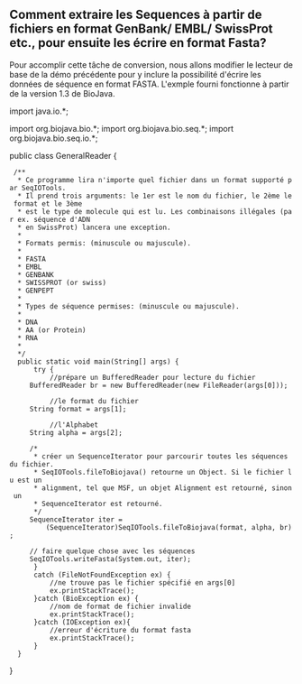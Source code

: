 == Comment extraire les Sequences à partir de fichiers en format GenBank/ EMBL/ SwissProt etc., pour ensuite les écrire en format Fasta? ==

Pour accomplir cette tâche de conversion, nous allons modifier le lecteur de base de la démo précédente pour y inclure la possibilité d'écrire les données de séquence en format FASTA. L'exmple fourni fonctionne à partir de la version 1.3 de BioJava.

<java>
import java.io.*;

import org.biojava.bio.*;
import org.biojava.bio.seq.*;
import org.biojava.bio.seq.io.*;

public class GeneralReader {

  /**
   * Ce programme lira n'importe quel fichier dans un format supporté par SeqIOTools.
   * Il prend trois arguments: le 1er est le nom du fichier, le 2ème le format et le 3ème 
   * est le type de molecule qui est lu. Les combinaisons illégales (par ex. séquence d'ADN 
   * en SwissProt) lancera une exception.
   *
   * Formats permis: (minuscule ou majuscule).
   *
   * FASTA
   * EMBL
   * GENBANK
   * SWISSPROT (or swiss)
   * GENPEPT
   *
   * Types de séquence permises: (minuscule ou majuscule).
   *
   * DNA
   * AA (or Protein)
   * RNA
   *
   */
   public static void main(String[] args) {
       try {
           //prépare un BufferedReader pour lecture du fichier
      BufferedReader br = new BufferedReader(new FileReader(args[0]));

           //le format du fichier
      String format = args[1];

           //l'Alphabet
      String alpha = args[2];

      /*
       * créer un SequenceIterator pour parcourir toutes les séquences du fichier.
       * SeqIOTools.fileToBiojava() retourne un Object. Si le fichier lu est un
       * alignment, tel que MSF, un objet Alignment est retourné, sinon un
       * SequenceIterator est retourné.
       */
      SequenceIterator iter =
          (SequenceIterator)SeqIOTools.fileToBiojava(format, alpha, br);

      // faire quelque chose avec les séquences
      SeqIOTools.writeFasta(System.out, iter);
       }
       catch (FileNotFoundException ex) {
           //ne trouve pas le fichier spécifié en args[0]
           ex.printStackTrace();
       }catch (BioException ex) {
           //nom de format de fichier invalide
           ex.printStackTrace();
       }catch (IOException ex){
           //erreur d'écriture du format fasta
           ex.printStackTrace();
       }
   }
}
</java>